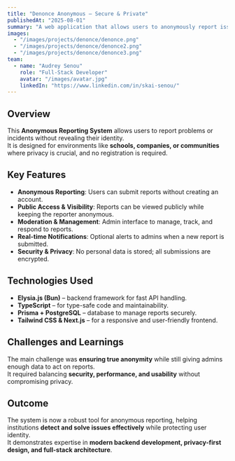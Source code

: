 ```yaml
---
title: "Denonce Anonymous – Secure & Private"
publishedAt: "2025-08-01"
summary: "A web application that allows users to anonymously report issues in schools, companies, or communities while ensuring privacy and security."
images:
  - "/images/projects/denonce/denonce.png"
  - "/images/projects/denonce/denonce2.png"
  - "/images/projects/denonce/denonce3.png"
team:
  - name: "Audrey Senou"
    role: "Full-Stack Developer"
    avatar: "/images/avatar.jpg"
    linkedIn: "https://www.linkedin.com/in/skai-senou/"
---
```


## Overview

This **Anonymous Reporting System** allows users to report problems or incidents without revealing their identity.  
It is designed for environments like **schools, companies, or communities** where privacy is crucial, and no registration is required.

## Key Features

- **Anonymous Reporting**: Users can submit reports without creating an account.  
- **Public Access & Visibility**: Reports can be viewed publicly while keeping the reporter anonymous.  
- **Moderation & Management**: Admin interface to manage, track, and respond to reports.  
- **Real-time Notifications**: Optional alerts to admins when a new report is submitted.  
- **Security & Privacy**: No personal data is stored; all submissions are encrypted.  

## Technologies Used

- **Elysia.js (Bun)** – backend framework for fast API handling.  
- **TypeScript** – for type-safe code and maintainability.  
- **Prisma + PostgreSQL** – database to manage reports securely.  
- **Tailwind CSS & Next.js** – for a responsive and user-friendly frontend.  

## Challenges and Learnings

The main challenge was **ensuring true anonymity** while still giving admins enough data to act on reports.  
It required balancing **security, performance, and usability** without compromising privacy.

## Outcome

The system is now a robust tool for anonymous reporting, helping institutions **detect and solve issues effectively** while protecting user identity.  
It demonstrates expertise in **modern backend development, privacy-first design, and full-stack architecture**.
